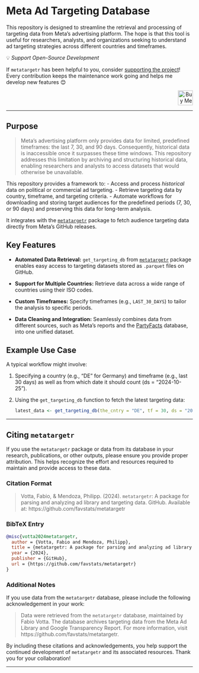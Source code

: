 # Meta Ad Targeting Database

This repository is designed to streamline the retrieval and processing of targeting data from Meta's advertising platform. The hope is that this tool is useful for researchers, analysts, and organizations seeking to understand ad targeting strategies across different countries and timeframes. 


💡 *Support Open-Source Development*

If `metatargetr` has been helpful to you, consider [supporting the project](https://www.buymeacoffee.com/favstats)! Every contribution keeps the maintenance work going and helps me develop new features 😊

```{=html}
<div style="text-align: right;">
  <a href="https://www.buymeacoffee.com/favstats" target="_blank">
    <img src="https://img.buymeacoffee.com/button-api/?text=Buy%20me%20a%20coffee&emoji=&slug=favstats&button_colour=FFDD00&font_colour=000000&font_family=Arial&outline_colour=000000&coffee_colour=ffffff" alt="Buy Me a Coffee" style="height: 40px; width: auto;">
  </a>
</div>
```

---

## Purpose

> Meta's advertising platform only provides data for limited, predefined timeframes: the last 7, 30, and 90 days. Consequently, historical data is inaccessible once it surpasses these time windows. This repository addresses this limitation by archiving and structuring historical data, enabling researchers and analysts to access datasets that would otherwise be unavailable.

This repository provides a framework to:
- Access and process *historical* data on political or commercial ad targeting.
- Retrieve targeting data by country, timeframe, and targeting criteria.
- Automate workflows for downloading and storing target audiences for the predefined periods (7, 30, or 90 days) and preserving this data for long-term analysis.

It integrates with the [`metatargetr`](https://github.com/favstats/metatargetr) package to fetch audience targeting data directly from Meta's GitHub releases.

## Key Features
- **Automated Data Retrieval:** `get_targeting_db` from [`metatargetr`](https://github.com/favstats/metatargetr) package enables easy access to targeting datasets stored as `.parquet` files on GitHub.

- **Support for Multiple Countries:** Retrieve data across a wide range of countries using their ISO codes.

- **Custom Timeframes:** Specify timeframes (e.g., `LAST_30_DAYS`) to tailor the analysis to specific periods.

- **Data Cleaning and Integration:** Seamlessly combines data from different sources, such as Meta's reports and the [PartyFacts](https://partyfacts.herokuapp.com/) database, into one unified dataset.

## Example Use Case
A typical workflow might involve:

1. Specifying a country (e.g., "DE" for Germany) and timeframe (e.g., last 30 days) as well as from which date it should count (ds = "2024-10-25").

2. Using the `get_targeting_db` function to fetch the latest targeting data:
   ```r
   latest_data <- get_targeting_db(the_cntry = "DE", tf = 30, ds = "2024-10-25")
   ```
   
---

## Citing `metatargetr`

If you use the `metatargetr` package or data from its database in your research, publications, or other outputs, please ensure you provide proper attribution. This helps recognize the effort and resources required to maintain and provide access to these data.

### Citation Format

> 	Votta, Fabio, & Mendoza, Philipp. (2024). `metatargetr`: A package for parsing and analyzing ad library and targeting data. GitHub. Available at: https://github.com/favstats/metatargetr

### BibTeX Entry

```bibtex
@misc{votta2024metatargetr,
  author = {Votta, Fabio and Mendoza, Philipp},
  title = {metatargetr: A package for parsing and analyzing ad library and targeting data},
  year = {2024},
  publisher = {GitHub},
  url = {https://github.com/favstats/metatargetr}
}
```

### Additional Notes

If you use data from the `metatargetr` database, please include the following acknowledgement in your work:

> Data were retrieved from the `metatargetr` database, maintained by Fabio Votta. The database archives targeting data from the Meta Ad Library and Google Transparency Report. For more information, visit https://github.com/favstats/metatargetr.

By including these citations and acknowledgements, you help support the continued development of `metatargetr` and its associated resources. Thank you for your collaboration! 

---
